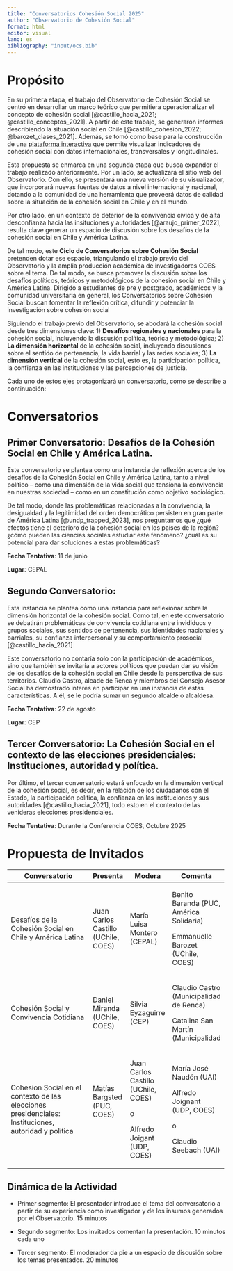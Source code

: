 ```yaml
---
title: "Conversatorios Cohesión Social 2025"
author: "Observatorio de Cohesión Social"
format: html
editor: visual
lang: es
bibliography: "input/ocs.bib"
---
```


# Propósito

En su primera etapa, el trabajo del Observatorio de Cohesión Social se centró en desarrollar un marco teórico que permitiera operacionalizar el concepto de cohesión social [@castillo_hacia_2021; @castillo_conceptos_2021]. A partir de este trabajo, se generaron informes describiendo la situación social en Chile [@castillo_cohesion_2022; @barozet_clases_2021]. Además, se tomó como base para la construcción de una [plataforma interactiva](https://ocs-coes.netlify.app/app/) que permite visualizar indicadores de cohesión social con datos internacionales, transversales y longitudinales.

Esta propuesta se enmarca en una segunda etapa que busca expander el trabajo realizado anteriormente. Por un lado, se actualizará el sitio web del Observatorio. Con ello, se presentará una nueva versión de su visualizador, que incorporará nuevas fuentes de datos a nivel internacional y nacional, dotando a la comunidad de una herramienta que proveerá datos de calidad sobre la situación de la cohesión social en Chile y en el mundo.

Por otro lado, en un contexto de deterior de la convivencia cívica y de alta desconfianza hacia las insituciones y autoridades [@araujo_primer_2022], resulta clave generar un espacio de discusión sobre los desafíos de la cohesión social en Chile y América Latina.

De tal modo, este **Ciclo de Conversatorios sobre Cohesión Social** pretenden dotar ese espacio, triangulando el trabajo previo del Observatorio y la amplia producción académica de investigadores COES sobre el tema. De tal modo, se busca promover la discusión sobre los desafíos políticos, teóricos y metodológicos de la cohesión social en Chile y América Latina. Dirigido a estudiantes de pre y postgrado, académicos y la comunidad universitaria en general, los Conversatorios sobre Cohesión Social buscan fomentar la reflexión crítica, difundir y potenciar la investigación sobre cohesión social

Siguiendo el trabajo previo del Observatorio, se abodará la cohesión social desde tres dimensiones clave: 1) **Desafíos regionales y nacionales** para la cohesión social, incluyendo la discusión política, teórica y metodológica; 2) **La dimensión horizontal** de la cohesión social, incluyendo discusiones sobre el sentido de pertenencia, la vida barrial y las redes sociales; 3) **La dimensión vertical** de la cohesión social, esto es, la participación política, la confianza en las instituciones y las percepciones de justicia.

Cada uno de estos ejes protagonizará un conversatorio, como se describe a continuación:

# Conversatorios

## Primer Conversatorio: Desafíos de la Cohesión Social en Chile y América Latina.

Este conversatorio se plantea como una instancia de reflexión acerca de los desafíos de la Cohesión Social en Chile y América Latina, tanto a nivel político -- como una dimensión de la vida social que tensiona la convivencia en nuestras sociedad -- como en un constitución como objetivo sociológico.

De tal modo, donde las problemáticas relacionadas a la convivencia, la desigualdad y la legitimidad del orden democrático persisten en gran parte de América Latina [@undp_trapped_2023], nos preguntamos que ¿qué efectos tiene el deterioro de la cohesión social en los países de la región? ¿cómo pueden las ciencias sociales estudiar este fenómeno? ¿cuál es su potencial para dar soluciones a estas problemáticas?

**Fecha Tentativa**: 11 de junio

**Lugar**: CEPAL

## Segundo Conversatorio: 

Esta instancia se plantea como una instancia para reflexionar sobre la dimensión horizontal de la cohesión social. Como tal, en este conversatorio se debatirán problemáticas de convivencia cotidiana entre invididuos y grupos sociales, sus sentidos de pertenencia, sus identidades nacionales y barriales, su confianza interpersonal y su comportamiento prosocial [@castillo_hacia_2021]

Este conversatorio no contaría solo con la participación de académicos, sino que también se invitaría a actores políticos que puedan dar su visión de los desafíos de la cohesión social en Chile desde la persperctiva de sus territorios. Claudio Castro, alcade de Renca y miembros del Consejo Asesor Social ha demostrado interés en participar en una instancia de estas características. A él, se le podría sumar un segundo alcalde o alcaldesa.

**Fecha Tentativa**: 22 de agosto

**Lugar**: CEP

## Tercer Conversatorio: La Cohesión Social en el contexto de las elecciones presidenciales: Instituciones, autoridad y política.

Por último, el tercer conversatorio estará enfocado en la dimensión vertical de la cohesión social, es decir, en la relación de los ciudadanos con el Estado, la participación política, la confianza en las instituciones y sus autoridades [@castillo_hacia_2021], todo esto en el contexto de las venideras elecciones presidenciales.

**Fecha Tentativa**: Durante la Conferencia COES, Octubre 2025

# Propuesta de Invitados

+------------------------------------------------------------------------------------------------------+-------------------------------------+-------------------------------------+-----------------------------------------+
| Conversatorio                                                                                        | Presenta                            | Modera                              | Comenta                                 |
+======================================================================================================+=====================================+=====================================+=========================================+
| Desafíos de la Cohesión Social en Chile y América Latina                                             | Juan Carlos Castillo (UChile, COES) | María Luisa Montero (CEPAL)         | Benito Baranda (PUC, América Solidaria) |
|                                                                                                      |                                     |                                     |                                         |
|                                                                                                      |                                     |                                     | Emmanuelle Barozet (UChile, COES)       |
+------------------------------------------------------------------------------------------------------+-------------------------------------+-------------------------------------+-----------------------------------------+
| Cohesión Social y Convivencia Cotidiana                                                              | Daniel Miranda (UChile, COES)       | Silvia Eyzaguirre (CEP)             | Claudio Castro (Municipalidad de Renca) |
|                                                                                                      |                                     |                                     |                                         |
|                                                                                                      |                                     |                                     | Catalina San Martín (Municipalidad      |
+------------------------------------------------------------------------------------------------------+-------------------------------------+-------------------------------------+-----------------------------------------+
| Cohesion Social en el contexto de las elecciones presidenciales: Instituciones, autoridad y política | Matías Bargsted (PUC, COES)         | Juan Carlos Castillo (UChile, COES) | María José Naudón (UAI)                 |
|                                                                                                      |                                     |                                     |                                         |
|                                                                                                      | \                                   | o                                   | Alfredo Joignant (UDP, COES)            |
|                                                                                                      |                                     |                                     |                                         |
|                                                                                                      |                                     | Alfredo Joigant (UDP, COES)         | o                                       |
|                                                                                                      |                                     |                                     |                                         |
|                                                                                                      |                                     |                                     | Claudio Seebach (UAI)                   |
+------------------------------------------------------------------------------------------------------+-------------------------------------+-------------------------------------+-----------------------------------------+

## Dinámica de la Actividad

-   Primer segmento: El presentador introduce el tema del conversatorio a partir de su experiencia como investigador y de los insumos generados por el Observatorio. 15 minutos

-   Segundo segmento: Los invitados comentan la presentación. 10 minutos cada uno

-   Tercer segmento: El moderador da pie a un espacio de discusión sobre los temas presentados. 20 minutos
